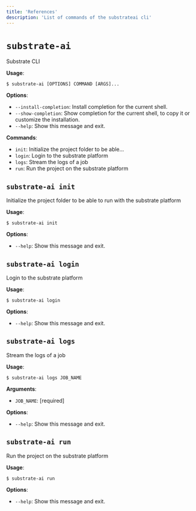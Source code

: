 ```yaml
---
title: 'References'
description: 'List of commands of the substrateai cli'
---
```


# `substrate-ai`

Substrate CLI

**Usage**:

```console
$ substrate-ai [OPTIONS] COMMAND [ARGS]...
```

**Options**:

* `--install-completion`: Install completion for the current shell.
* `--show-completion`: Show completion for the current shell, to copy it or customize the installation.
* `--help`: Show this message and exit.

**Commands**:

* `init`: Initialize the project folder to be able...
* `login`: Login to the substrate platform
* `logs`: Stream the logs of a job
* `run`: Run the project on the substrate platform

## `substrate-ai init`

Initialize the project folder to be able to run with the substrate platform

**Usage**:

```console
$ substrate-ai init
```

**Options**:

* `--help`: Show this message and exit.

## `substrate-ai login`

Login to the substrate platform

**Usage**:

```console
$ substrate-ai login
```

**Options**:

* `--help`: Show this message and exit.

## `substrate-ai logs`

Stream the logs of a job

**Usage**:

```console
$ substrate-ai logs JOB_NAME
```

**Arguments**:

* `JOB_NAME`: [required]

**Options**:

* `--help`: Show this message and exit.

## `substrate-ai run`

Run the project on the substrate platform

**Usage**:

```console
$ substrate-ai run
```

**Options**:

* `--help`: Show this message and exit.